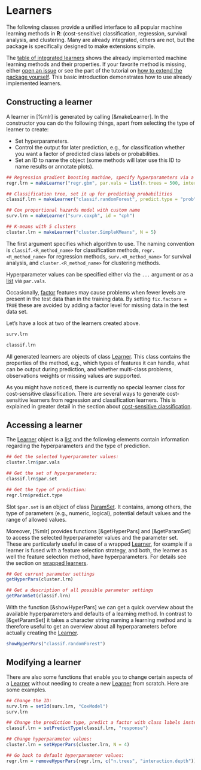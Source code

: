# Learners
The following classes provide a unified interface to all popular machine learning methods in **R**:
(cost-sensitive) classification, regression, survival analysis, and clustering.
Many are already integrated, others are not, but the package is specifically designed to make extensions simple.

The [table of integrated learners](integrated_learners.md) shows the already
implemented machine learning methods and their properties.
If your favorite method is missing, either [open an issue](https://github.com/berndbischl/mlr/issues) or see the part of the tutorial on [how to extend the package yourself](create_learner.md).
This basic introduction demonstrates how to use already implemented learners.


## Constructing a learner
A learner in [%mlr] is generated by calling [&makeLearner].
In the constructor you can do the following things, apart from selecting the type of learner to create:

* Set hyperparameters.
* Control the output for later prediction, e.g., for classification
  whether you want a factor of predicted class labels or probabilities.
* Set an ID to name the object (some methods will later use this ID to name results or annotate plots).

```r
## Regression gradient boosting machine, specify hyperparameters via a list
regr.lrn = makeLearner("regr.gbm", par.vals = list(n.trees = 500, interaction.depth = 3))

## Classification tree, set it up for predicting probabilities
classif.lrn = makeLearner("classif.randomForest", predict.type = "prob", fix.factors = TRUE)

## Cox proportional hazards model with custom name
surv.lrn = makeLearner("surv.coxph", id = "cph")

## K-means with 5 clusters
cluster.lrn = makeLearner("cluster.SimpleKMeans", N = 5)
```

The first argument specifies which algorithm to use.
The naming convention is ``classif.<R_method_name>`` for
classification methods, ``regr.<R_method_name>`` for regression methods,
``surv.<R_method_name>`` for survival analysis, and ``cluster.<R_method_name>``
for clustering methods.

Hyperparameter values can be specified either via the ``...`` argument or as a [list](&base::list)
via ``par.vals``.

Occasionally, [factor](&base::factor) features may cause problems when fewer levels are present in the
test data than in the training data.
By setting ``fix.factors = TRUE`` these are avoided by adding a factor level for missing data in the test data set.

Let's have a look at two of the learners created above.

```r
surv.lrn

classif.lrn
```

All generated learners are objects of class [Learner](&makeLearner).
This class contains the properties of the method, e.g., which types of features it can handle,
what can be output during prediction, and whether multi-class problems,
observations weights or missing values are supported.

As you might have noticed, there is currently no special learner class for cost-sensitive classification.
There are several ways to generate cost-sensitive learners from regression and classification
learners. This is explained in greater detail in the section about
[cost-sensitive classification](cost_sensitive_classif.md).


## Accessing a learner
The [Learner](&makeLearner) object is a [list](&base::list) and the following elements contain
information regarding the hyperparameters and the type of prediction.

```r
## Get the selected hyperparameter values:
cluster.lrn$par.vals

## Get the set of hyperparameters:
classif.lrn$par.set

## Get the type of prediction:
regr.lrn$predict.type
```

Slot ``$par.set`` is an object of class [ParamSet](&ParamHelpers::makeParamSet).
It contains, among others, the type of parameters (e.g., numeric, logical), potential
default values and the range of allowed values.

Moreover, [%mlr] provides functions [&getHyperPars] and [&getParamSet] to access the
selected hyperparameter values and the parameter set.
These are particularly useful in case of a wrapped [Learner](&makeLearner),
for example if a learner is fused with a feature selection strategy, and both, the learner
as well the feature selection method, have hyperparameters.
For details see the section on [wrapped learners](wrapper.md).

```r
## Get current parameter settings
getHyperPars(cluster.lrn)

## Get a description of all possible parameter settings
getParamSet(classif.lrn)
```

With the function [&showHyperPars] we can get a quick overview about the available hyperparameters
and defaults of a learning method.
In contrast to [&getParamSet] it takes a character string naming a learning method
and is therefore useful to get an overview about all hyperparameters before actually creating
the [Learner](&makeLearner).

```r
showHyperPars("classif.randomForest")
```


## Modifying a learner

There are also some functions that enable you to change certain aspects
of a [Learner](&makeLearner) without needing to create a new [Learner](&makeLearner) from scratch.
Here are some examples.

```r
## Change the ID:
surv.lrn = setId(surv.lrn, "CoxModel")
surv.lrn

## Change the prediction type, predict a factor with class labels instead of probabilities:
classif.lrn = setPredictType(classif.lrn, "response")

## Change hyperparameter values:
cluster.lrn = setHyperPars(cluster.lrn, N = 4)

## Go back to default hyperparameter values:
regr.lrn = removeHyperPars(regr.lrn, c("n.trees", "interaction.depth"))
```
